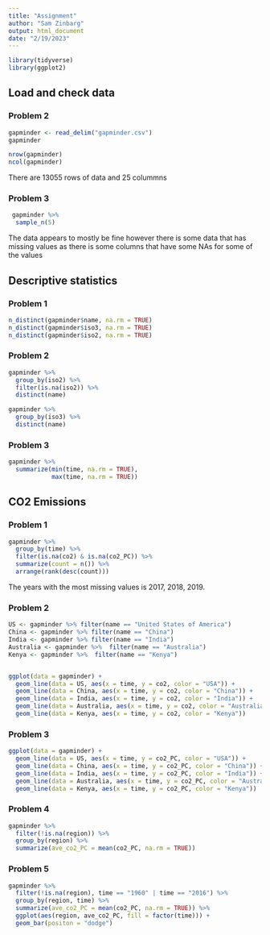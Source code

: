```yaml
---
title: "Assignment"
author: "Sam Zinbarg"
output: html_document
date: "2/19/2023"
---
```


```r
library(tidyverse)
library(ggplot2)
```
## Load and check data

### Problem 2
``` r
gapminder <- read_delim("gapminder.csv")
gapminder

nrow(gapminder)
ncol(gapminder)
```
There are 13055 rows of data and 25 colummns

### Problem 3
``` r
 gapminder %>% 
  sample_n(5)
```
The data appears to mostly be fine however there is some data that has missing values as there is some columns that have some NAs for some of the values

## Descriptive statistics

### Problem 1
``` r
n_distinct(gapminder$name, na.rm = TRUE)
n_distinct(gapminder$iso3, na.rm = TRUE)
n_distinct(gapminder$iso2, na.rm = TRUE)
```
### Problem 2
```r
gapminder %>% 
  group_by(iso2) %>%
  filter(is.na(iso2)) %>% 
  distinct(name)

gapminder %>% 
  group_by(iso3) %>% 
  distinct(name)
```
### Problem 3
```r
gapminder %>% 
  summarize(min(time, na.rm = TRUE),
            max(time, na.rm = TRUE))
```

## CO2 Emissions

### Problem 1
```r
gapminder %>% 
  group_by(time) %>% 
  filter(is.na(co2) & is.na(co2_PC)) %>% 
  summarize(count = n()) %>% 
  arrange(rank(desc(count)))
```
The years with the most missing values is 2017, 2018, 2019.

### Problem 2
```r

US <- gapminder %>% filter(name == "United States of America")
China <- gapminder %>% filter(name == "China")
India <- gapminder %>% filter(name == "India")
Australia <- gapminder %>%  filter(name == "Australia")
Kenya <- gapminder %>%  filter(name == "Kenya")


ggplot(data = gapminder) + 
  geom_line(data = US, aes(x = time, y = co2, color = "USA")) +
  geom_line(data = China, aes(x = time, y = co2, color = "China")) +
  geom_line(data = India, aes(x = time, y = co2, color = "India")) +
  geom_line(data = Australia, aes(x = time, y = co2, color = "Australia")) +
  geom_line(data = Kenya, aes(x = time, y = co2, color = "Kenya")) 
```

### Problem 3
``` r

ggplot(data = gapminder) + 
  geom_line(data = US, aes(x = time, y = co2_PC, color = "USA")) +
  geom_line(data = China, aes(x = time, y = co2_PC, color = "China")) +
  geom_line(data = India, aes(x = time, y = co2_PC, color = "India")) +
  geom_line(data = Australia, aes(x = time, y = co2_PC, color = "Australia")) +
  geom_line(data = Kenya, aes(x = time, y = co2_PC, color = "Kenya")) 
```

### Problem 4
```r
gapminder %>% 
  filter(!is.na(region)) %>% 
  group_by(region) %>% 
  summarize(ave_co2_PC = mean(co2_PC, na.rm = TRUE))
```

### Problem 5
``` r
gapminder %>% 
  filter(!is.na(region), time == "1960" | time == "2016") %>% 
  group_by(region, time) %>% 
  summarize(ave_co2_PC = mean(co2_PC, na.rm = TRUE)) %>% 
  ggplot(aes(region, ave_co2_PC, fill = factor(time))) +
  geom_bar(positon = "dodge")
```

















